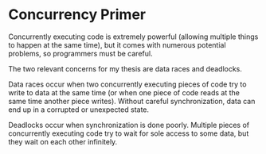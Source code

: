 # Concurrency Primer {#sec-concurrency-primer}

Concurrently executing code is extremely powerful (allowing multiple things to happen at the same time), but it comes with numerous potential problems, so programmers must be careful.

The two relevant concerns for my thesis are data races and deadlocks.

Data races occur when two concurrently executing pieces of code try to write to data at the same time (or when one piece of code reads at the same time another piece writes). Without careful synchronization, data can end up in a corrupted or unexpected state.

Deadlocks occur when synchronization is done poorly. Multiple pieces of concurrently executing code try to wait for sole access to some data, but they wait on each other infinitely.
